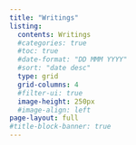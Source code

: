 ```yaml
---
title: "Writings"
listing:
  contents: Writings
  #categories: true
  #toc: true
  #date-format: "DD MMM YYYY"
  #sort: "date desc"
  type: grid
  grid-columns: 4
  #filter-ui: true
  image-height: 250px
  #image-align: left
page-layout: full
#title-block-banner: true
---
```

